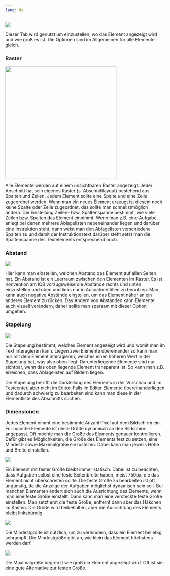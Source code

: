 ```yaml
---
lang: de
---
```


![](Grafiken/position_symbol.png)

Dieser Tab wird genutzt um einzustellen, wo das Element angezeigt wird und wie groß es ist. Die Optionen sind im Allgemeinen für alle Elemente gleich.

### Raster

![](Grafiken/position_raster.png){width=350}

Alle Elemente werden auf einem unsichtbaren Raster angezeigt. Jeder Abschnitt hat sein eigenes Raster (s. Abschnittlayout) bestehend aus Spalten und Zeilen. Jedem Element sollte eine Spalte und eine Zeile zugeordnet werden. Wenn man ein neues Element erzeugt ist diesem noch keine Spalte oder Zeile zugeordnet, das sollte man schnellstmöglich ändern.
Die Einstellung Zeilen- bzw. Spaltenspanne bestimmt, wie viele Zeilen bzw. Spalten das Element einnimmt. Wenn man z.B. eine Aufgabe anlegt bei denen mehrere Ablagelisten nebeneinander liegen und darüber eine Instruktion steht, dann weist man den Ablagelisten verschiedene Spalten zu und damit der Instruktionstext darüber steht setzt man die Spaltenspanne des Textelements entsprechend hoch.


### Abstand

![](Grafiken/position_abstand.png)

Hier kann man einstellen, welchen Abstand das Element auf allen Seiten hat. Ein Abstand ist ein Leerraum zwischen den Elementen im Raster. Es ist Konvention am IQB vorzugsweise die Abstände rechts und unten einzustellen und oben und links nur in Ausnahmefällen zu benutzen. Man kann auch negative Abstände einstellen, um das Element näher an ein anderes Element zu rücken. Das Ändern von Abständen kann Elemente auch visuell verändern, daher sollte man sparsam mit dieser Option umgehen.



### Stapelung

![](Grafiken/position_stapelung.png)

Die Stapelung bestimmt, welches Element angezeigt wird und womit man im Text interagieren kann. Liegen zwei Elemente übereinander so kann man nur mit dem Element interagieren, welches einen höheren Wert in der Stapelung hat, was also oben liegt. Darunterliegende Elemente sind nur sichtbar, wenn das oben liegende Element transparent ist. So kann man z.B. erreichen, dass Ablagelisten auf Bildern liegen.

::: {.callout-note}
Die Stapelung betrifft die Darstellung des Elements in der Vorschau und im Testcenter, aber nicht im Editor. Falls im Editor Elemente übereinanderliegen und dadurch schwierig zu bearbeiten sind kann man diese in der Elementliste des Abschnitts suchen.
:::


### Dimensionen

Jedes Element nimmt eine bestimmte Anzahl Pixel auf dem Bildschirm ein. Für manche Elemente ist diese Größe dynamisch an den Bildschirm angepasst. Oft möchte man die Größe des Elements genauer kontrollieren. Dafür gibt es Möglichkeiten, die Größe des Elements fest zu setzen, eine Mindest- sowie Maximalgröße einzustellen. Dabei kann man jeweils Höhe und Breite einstellen.

![](Grafiken/position_dimension_fest.png)

Ein Element mit fester Größe bleibt immer statisch. Dabei ist zu beachten, dass Aufgaben selbst eine feste Seitenbreite haben, meist 750px, die das Element nicht überschreiten sollte. Die feste Größe zu bearbeiten ist oft ungünstig, da die Anzeige der Aufgaben möglichst dynamisch sein soll. Bei manchen Elementen ändert sich auch die Ausrichtung des Elements, wenn man eine feste Größe einstellt. Dann kann man eine versteckte feste Größe einstellen: Man setzt erst die feste Größe, entfernt dann aber das Häkchen im Kasten. Die Größe wird beibehalten, aber die Ausrichtung des Elements bleibt linksbündig.

![](Grafiken/position_dimension_mindest.png)

Die Mindestgröße ist nützlich, um zu verhindern, dass ein Element beliebig schrumpft. Die Mindestgröße gibt an, wie klein das Element höchstens werden darf.

![](Grafiken/position_dimension_maximal.png)

Die Maximalgröße begrenzt wie groß ein Element angezeigt wird. Oft ist sie eine gute Alternative zur festen Größe. 
